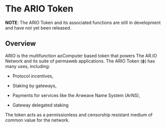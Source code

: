 # The ARIO Token

**NOTE**: The ARIO Token and its associated functions are still in development and have not yet been released.

## Overview

ARIO is the multifunction aoComputer based token that powers The AR.IO Network and its suite of permaweb applications. The ARIO Token (ɸ) has many uses, including:

- Protocol incentives,

- Staking by gateways,

- Payments for services like the Arweave Name System (ArNS),

- Gateway delegated staking

The token acts as a permissionless and censorship resistant medium of common value for the network.
